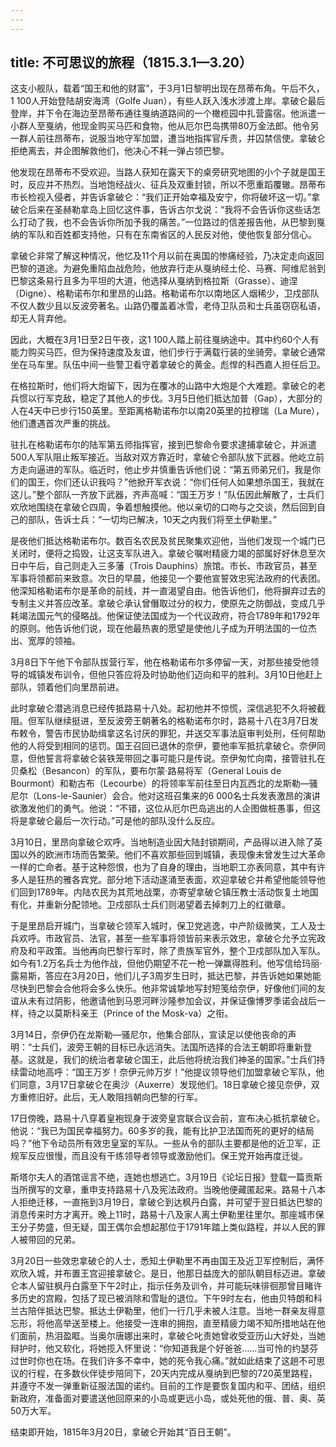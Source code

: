 ```yaml
---
---
---
```

title: 不可思议的旅程（1815.3.1—3.20）
---




这支小舰队，载着“国王和他的财富”，于3月1日黎明出现在昂蒂布角。午后不久，1 100人开始登陆胡安海湾（Golfe Juan），有些人跃入浅水涉渡上岸。拿破仑最后登岸，并下令在海边至昂蒂布通往戛纳道路间的一个橄榄园中扎营露宿。他派遣一小群人至戛纳，他现金购买马匹和食物，他从厄尔巴岛携带80万金法郎。他令另一群人前往昂蒂布，说服当地守军加盟，遭当地指挥官斥责，并囚禁信使。拿破仑拒绝离去，并企图解救他们，他决心不耗一弹占领巴黎。

他发现在昂蒂布不受欢迎。当路人获知在露天下的桌旁研究地图的小个子就是国王时，反应并不热烈。当地饱经战火、征兵及双重封锁，所以不愿重蹈覆辙。昂蒂布市长检视入侵者，并告诉拿破仑：“我们正开始幸福及安宁，你将破坏这一切。”拿破仑后来在圣赫勒拿岛上回忆这件事，告诉古尔戈说：“我将不会告诉你这些话怎么打动了我，也不会告诉你所加予我的痛苦。”一位路过的信差报告他，从巴黎到戛纳的军队和百姓都支持他，只有在东南省区的人民反对他，使他恢复部分信心。

拿破仑非常了解这种情况，他忆及11个月以前在奥国的惨痛经验，乃决定走向返回巴黎的道途。为避免重陷血战危险，他放弃行走从戛纳经土伦、马赛、阿维尼翁到巴黎这条易行且多为平坦的大道，他选择从戛纳到格拉斯（Grasse）、迪涅（Digne）、格勒诺布尔和里昂的山路。格勒诺布尔以南地区人烟稀少，卫戍部队不仅人数少且以反波旁著名。山路仍覆盖着冰雪，老侍卫队员和士兵虽窃窃私语，却无人背弃他。

因此，大概在3月1日至2日午夜，这1 100人踏上前往戛纳途中。其中约60个人有能力购买马匹，但为保持速度及友谊，他们步行于满载行装的坐骑旁。拿破仑通常坐在马车里。队伍中间一些警卫看守着拿破仑的黄金。彪悍的科西嘉人担任后卫。

在格拉斯时，他们将大炮留下，因为在覆冰的山路中大炮是个大难题。拿破仑的老兵惯以行军克敌，稳定了其他人的步伐。3月5日他们抵达加普（Gap），大部分的人在4天中已步行150英里。至距离格勒诺布尔以南20英里的拉穆瑞（La Mure），他们遭遇首次严重的挑战。

驻扎在格勒诺布尔的陆军第五师指挥官，接到巴黎命令要求逮捕拿破仑，并派遣500人军队阻止叛军接近。当敌对双方靠近时，拿破仑令部队放下武器。他屹立前方走向逼进的军队。临近时，他止步并慎重告诉他们说：“第五师弟兄们，我是你们的国王，你们还认识我吗？”他掀开军衣说：“你们任何人如果想杀国王，我就在这儿。”整个部队一齐放下武器，齐声高喊：“国王万岁！”队伍因此解散了，士兵们欢欣地围绕在拿破仑四周，争着想触摸他。他以亲切的口吻与之交谈，然后回到自己的部队，告诉士兵：“一切均已解决，10天之内我们将至土伊勒里。”

是夜他们抵达格勒诺布尔。数百名农民及贫民聚集欢迎他，当他们发现一个城门已关闭时，便将之捣毁，让这支军队进入。拿破仑嘱咐精疲力竭的部属好好休息至次日中午后，自己则走入三多藩（Trois Dauphins）旅馆。市长、市政官员，甚至军事将领都前来致意。次日的早晨，他接见一个要他宣誓效忠宪法政府的代表团。他深知格勒诺布尔是革命的前线，并一直渴望自由。他告诉他们，他将摒弃过去的专制主义并答应改革。拿破仑承认曾僭取过分的权力，使原先之防御战，变成几乎耗竭法国元气的侵略战。他保证使法国成为一个代议政府，符合1789年和1792年的原则。他告诉他们说，现在他最热衷的愿望是使他儿子成为开明法国的一位杰出、宽厚的领袖。

3月8日下午他下令部队拔营行军，他在格勒诺布尔多停留一天，对那些接受他领导的城镇发布训令，但他只答应将及时协助他们迈向和平的胜利。3月10日他赶上部队，领着他们向里昂前进。

此时拿破仑潜逃消息已经传抵路易十八处。起初他并不惊慌，深信逃犯不久将被截阻。但军队继续挺进，至反波旁王朝著名的格勒诺布尔时，路易十八在3月7日发布敕令，警告市民协助缉拿这名讨厌的罪犯，并送交军事法庭审判处刑，任何帮助他的人将受到相同的惩罚。国王召回已退休的奈伊，要他率军抵抗拿破仑。奈伊同意，但他誓言将拿破仑装铁笼带回之事可能只是传说。奈伊匆忙向南，接管驻扎在贝桑松（Besancon）的军队，要布尔蒙·路易将军（General Louis de Bourmont）和勒古布（Lecourbe）的将领率军前往至日内瓦西北的龙斯勒—骚尼尔（Lons-le-Saunier）会合。他对这班召集来的6 000名士兵发表激昂的演讲欲激发他们的勇气。他说：“不错，这位从厄尔巴岛逃出的人企图做桩愚事，但这将是拿破仑最后一次行动。”可是他的部队没什么反应。

3月10日，里昂向拿破仑欢呼。当地制造业因大陆封锁期间，产品得以进入除了英国以外的欧洲市场而告繁荣。他们不喜欢那些回到城镇，表现像未曾发生过大革命一样的亡命者。基于这种怨恨，也为了自身的理由，当地职工亦表同意，其中有许多人是狂热的雅各宾党。部分地下活动遂涌至表面，欢迎拿破仑并希望他能领导他们回到1789年。内陆农民为其荒地战栗，亦寄望拿破仑镇压教士活动恢复土地国有化，并重新分配领地。卫戍部队士兵们则渴望着去掉刺刀上的红徽章。

于是里昂启开城门，当拿破仑领军入城时，保卫党逃逸，中产阶级微笑，工人及士兵欢呼。市政官员、法官，甚至一些军事将领皆前来表示效忠，拿破仑允予立宪政府及和平政策。当他再向巴黎行军时，除了贵族军官外，整个卫戍部队加入军队。如今有1.2万名兵士为他作战，但他仍期望不花一枪一弹赢得胜利。他写信给玛丽·露易斯，答应在3月20日，他们儿子3周岁生日时，抵达巴黎，并告诉她如果她能尽快到巴黎会合他将会多么快乐。他非常诚挚地写封短笺给奈伊，好像他们间的友谊从未有过阴影，他邀请他到马恩河畔沙隆参加会议，并保证像博罗季诺会战后一样，待之以莫斯科亲王（Prince of the Mosk-va）之衔。

3月14日，奈伊仍在龙斯勒—骚尼尔，他集合部队，宣读足以使他丧命的声明：“士兵们，波旁王朝的目标已永远消失。法国所选择的合法王朝即将重新登基。这就是，我们的统治者拿破仑国王，此后他将统治我们神圣的国家。”士兵们持续雷动地高呼：“国王万岁！奈伊元帅万岁！”他提议领导他们加盟拿破仑军队，他们同意，3月17日拿破仑在奥沙（Auxerre）发现他们。18日拿破仑接见奈伊，双方重修旧好。此后，无人敢阻挡朝向巴黎的行军。

17日傍晚，路易十八穿着皇袍现身于波旁皇宫联合议会前，宣布决心抵抗拿破仑。他说：“我已为国民幸福努力。60多岁的我，能有比护卫法国而死的更好的结局吗？”他下令动员所有效忠皇室的军队。一些从令的部队主要都是他的近卫军，正规军反应很慢，而且没有干练领导者领导或激励他们。保王党开始再度迁徙。

斯塔尔夫人的酒馆谣言不绝，连她也想逃亡。3月19日《论坛日报》登载一篇贡斯当所撰写的文章，重申支持路易十八及宪法政府。当晚他便藏匿起来。路易十八本人拒绝迁移，一直拖到3月19日，拿破仑到达枫丹白露，并可望于翌日抵达巴黎的消息传来时方才离开。晚上11时，路易十八及家人离土伊勒里往里尔。那座城市保王分子势盛，但无疑，国王偶尔会想起那位于1791年踏上类似路程，并以人民的罪人被带回的兄弟。

3月20日一些效忠拿破仑的人士，悉知土伊勒里不再由国王及近卫军控制后，满怀欢欣入城，并布置王宫迎接拿破仑。是日，他那日益庞大的部队朝目标迈进。拿破仑本人留驻枫丹白露至下午2时止，指示任务及训令，并可能玩味徘徊那曾目睹许多历史的宫殿，包括了现已被消除和雪耻的退位。下午9时左右，他由贝特朗和科兰古陪伴抵达巴黎。抵达土伊勒里，他们一行几乎未被人注意。当地一群亲友得意忘形，将他高举送至楼上。他接受一连串的拥抱，直至精疲力竭不知所措地站在他们面前，热泪盈眶。当奥尔唐娜出来时，拿破仑叱责她曾收受亚历山大好处，当她辩护时，他又软化，将她揽入怀里说：“你知道我是个好爸爸……当可怜的约瑟芬过世时你也在场。在我们许多不幸中，她的死令我心痛。”就如此结束了这趟不可思议的行程，在多数伙伴徒步陪同下，20天内完成从戛纳到巴黎的720英里路程，并遵守不发一弹重新征服法国的诺约。目前的工作是要恢复国内和平、团结，组织新政府，准备面对要遣送他回原来的小岛或更远小岛，或处死他的俄、普、奥、英50万大军。

结束即开始，1815年3月20日，拿破仑开始其“百日王朝”。